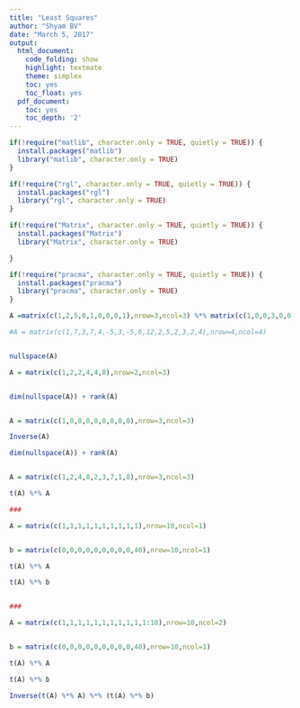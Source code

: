 ```yaml
---
title: "Least Squares"
author: "Shyam BV"
date: "March 5, 2017"
output:
  html_document:
    code_folding: show
    highlight: textmate
    theme: simplex
    toc: yes
    toc_float: yes
  pdf_document:
    toc: yes
    toc_depth: '2'
---
```



```r
if(!require("matlib", character.only = TRUE, quietly = TRUE)) {
  install.packages("matlib")
  library("matlib", character.only = TRUE)
}

if(!require("rgl", character.only = TRUE, quietly = TRUE)) {
  install.packages("rgl")
  library("rgl", character.only = TRUE)
}

if(!require("Matrix", character.only = TRUE, quietly = TRUE)) {
  install.packages("Matrix")
  library("Matrix", character.only = TRUE)

}

if(!require("pracma", character.only = TRUE, quietly = TRUE)) {
  install.packages("pracma")
  library("pracma", character.only = TRUE)
}


```

```r

A =matrix(c(1,2,5,0,1,0,0,0,1),nrow=3,ncol=3) %*% matrix(c(1,0,0,3,0,0,0,1,0,5,6,0),nrow=3,ncol=4)

#A = matrix(c(1,7,3,7,4,-5,3,-5,6,12,2,5,2,3,2,4),nrow=4,ncol=4)


nullspace(A)

A = matrix(c(1,2,2,4,4,8),nrow=2,ncol=3)


dim(nullspace(A)) + rank(A)


A = matrix(c(1,0,0,0,0,0,0,0,0),nrow=3,ncol=3)

Inverse(A)

dim(nullspace(A)) + rank(A)


A = matrix(c(1,2,4,8,2,3,7,1,8),nrow=3,ncol=3)

t(A) %*% A

###

A = matrix(c(1,1,1,1,1,1,1,1,1,1),nrow=10,ncol=1)


b = matrix(c(0,0,0,0,0,0,0,0,0,40),nrow=10,ncol=1)

t(A) %*% A 

t(A) %*% b


###

A = matrix(c(1,1,1,1,1,1,1,1,1,1,1:10),nrow=10,ncol=2)


b = matrix(c(0,0,0,0,0,0,0,0,0,40),nrow=10,ncol=1)

t(A) %*% A 

t(A) %*% b

Inverse(t(A) %*% A) %*% (t(A) %*% b)


```

